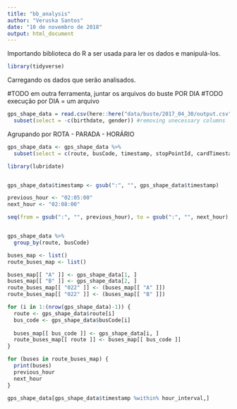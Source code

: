 ```yaml
---
title: "bb_analysis"
author: "Veruska Santos"
date: "10 de novembro de 2018"
output: html_document
---
```

Importando biblioteca do R a ser usada para ler os dados e manipulá-los.

```r
library(tidyverse)

```

Carregando os dados que serão analisados.

#TODO em outra ferramenta, juntar os arquivos do buste POR DIA 
#TODO execução por DIA =  um arquivo

```r
gps_shape_data = read.csv(here::here("data/buste/2017_04_30/output.csv")) %>%
  subset(select = -c(birthdate, gender)) #removing unecessary columns

```


Agrupando por ROTA - PARADA - HORÁRIO

```r
gps_shape_data <- gps_shape_data %>%
  subset(select = c(route, busCode, timestamp, stopPointId, cardTimestamp, shapeLat, shapeLon))

```

```r

library(lubridate)


gps_shape_data$timestamp <- gsub(":", "", gps_shape_data$timestamp)

previous_hour <- "02:05:00"
next_hour <- "02:08:00"

seq(from = gsub(":", "", previous_hour), to = gsub(":", "", next_hour), by = 1)


gps_shape_data %>%
  group_by(route, busCode)

buses_map <- list()
route_buses_map <- list()

buses_map[[ "A" ]] <- gps_shape_data[1, ]
buses_map[[ "B" ]] <- gps_shape_data[2, ]
route_buses_map[[ "022" ]] <- (buses_map[[ "A" ]])
route_buses_map[[ "022" ]] <- (buses_map[[ "B" ]])

for (i in 1:(nrow(gps_shape_data)-1)) {
  route <- gps_shape_data$route[i]
  bus_code <- gps_shape_data$busCode[i]
  
  buses_map[[ bus_code ]] <- gps_shape_data[i, ]
  route_buses_map[[ route ]] <- buses_map[[ bus_code ]]
}

for (buses in route_buses_map) {
  print(buses)
  previous_hour
  next_hour
}

gps_shape_data[gps_shape_data$timestamp %within% hour_interval,]

```
